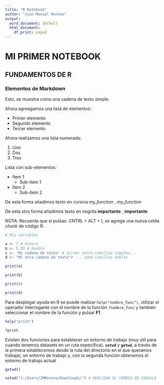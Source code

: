 ```yaml
---
title: "R Notebook"
author: "Juan Manuel Moreno"
output:
  word_document: default
  html_document:
    df_print: paged
---
```


# MI PRIMER NOTEBOOK

## FUNDAMENTOS DE R

### Elementos de Markdown

Esto, se muestra como una cadena de texto simple.

Ahora agreagamos una lista de elementos:

-   Primer elemento
-   Segundo elemento
-   Tercer elemento

Ahora realizamos una lista numerada:

1.  Uno
2.  Dos
3.  Tres

Lista con sub-elementos:

-   Ítem 1
    -   Sub-ítem 1
-   Ítem 2
    -   Sub-ítem 2

De esta forma añadimos texto en cursiva *my_function* , *my_function*

De esta otra forma añadimos texto en negrita **importante** , **importante**

NOTA: Recuerda que si pulsas: CNTRL + ALT + I, se agrega una nueva celda *chunk* de código R.

```r
# Mis variables

a <- 7 # Entero
b <- 5.33 # Double
c <- 'Mi cadena de texto' # Sirven tanto comillas simples...
d <- "Mi otra cadena de texto"# ... como comillas dobles
```

```r
print(a)
```

```r
print(b)
```

```r
print(c)
```

```r
print(d)
```

Para desplegar ayuda en R se puede realizar `help("nombre_func")`, utilizar el operador interrogante con el nombre de la función `?nombre_func` y también seleccionar el nombre de la función y pulsar **F1**

```r
help("print")
```

```r
?print
```

Existen dos funciones para establecer un entorno de trabajo (muy útil para cuando tenemos datasets en un ruta específica). **`setwd`** y **`getwd`**, a través de la primera establecemos desde la ruta del directorio en el que queramos trabajar, un entorno de trabajo y, con la segunda función obtenemos el entorno de trabajo actual

```r
getwd()
```

```r
setwd("C:/Users/JMMoreno/Downloads/") # REALIZAR EL CAMBIO EN CONSOLA
```
